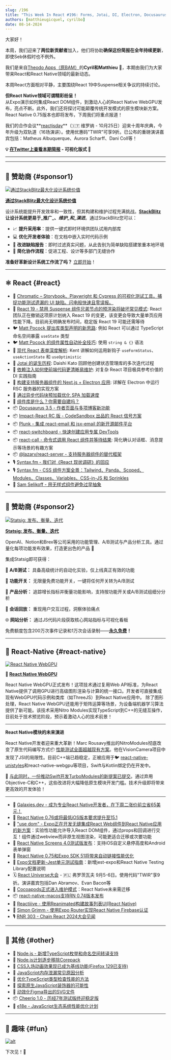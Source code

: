 ```yaml
---
slug: /196
title: "This Week In React #196: Forms, Jotai, DI, Electron, Docusaurus, Signals, Plunk, React-Server, Switchboard, React-Call, RN WebGPU, Nitro Modules, use dom, macOS, Screens, Autolinking, Cocoapods, Corepack, Node.js, TypeScript..."
authors: [matthieugicquel, cyrilbo]
date: 08-14-2024
---
```


大家好！

本周，我们迎来了**两位新贡献者**加入，他们将协助**确保这份简报在全年持续更新**，即使Seb休假时也不例外。

我们是来自[Theodo Apps（原BAM）](https://apps.theodo.com/en?utm_source=thisweekinreact)的**Cyril和Matthieu** 👋，本期由我们为大家带来React和React Native领域的最新动态。

本周React方面相对平静，主要围绕React 19中Suspense相关争议的持续讨论。

**但React Native领域可谓精彩纷呈！**\
从Expo演示如何集成React DOM组件，到激动人心的React Native WebGPU发布，亮点不断。此外，我们还将探讨可能颠覆传统开发模式的原生模块新方案。React Native 0.75版本也即将发布，下周我们将重点报道！

我们的合作会议**[reactjsday](https://2024.reactjsday.it/?utm_source=thisweekinreact)**（🇮🇹 维罗纳 - 10月25日）迎来十周年庆典，今年升级为双轨道（16场演讲）。使用优惠码"TWIR"可享9折。已公布的重磅演讲嘉宾包括：Matheus Albuquerque、Aurora Scharff、Dani Coll等！

<!-- truncate -->

**💡 [在Twitter上查看本期简报](https://slo.im/thread) - 可视化版式 🎨**

---


<Support />

---

## 💸 赞助商 {#sponsor1}

[![通过StackBlitz最大化设计系统价值](/emails/issues/196/StackBlitz.jpg)](https://stackblitz.com/design-systems?utm_source=twir&utm_medium=primary)

**[通过StackBlitz最大化设计系统价值](https://stackblitz.com/design-systems?utm_source=twir&utm_medium=primary)**

设计系统能提升开发效率和一致性，但其构建和维护过程充满挑战。[**StackBlitz**](https://stackblitz.com/) **让设计系统更易于_推广_、_维护_和_演进_**。通过StackBlitz您可以：

- 📈 **提升采用率**：提供一键式即时环境供团队试用内部库
- 💻 **优化开发者体验**：在文档中嵌入实时代码示例
- 🐛 **改进缺陷报告**：即时过滤真实问题，从此告别为简单缺陷搭建笨重本地环境
- 🤝 **简化协作流程**：促进工程、设计等多部门无缝协作

**准备好革新设计系统工作流了吗？** [立即开始](https://stackblitz.com/design-systems)！

---

## ⚛️ React {#react}

- 💸 [Chromatic – Storybook、Playwright 和 Cypress 的可视化测试工具。捕捉功能测试遗漏的 UI 缺陷。闪电般快速且零误报。](https://www.chromatic.com/features/visual-test?utm_source=thisweekinreact&utm_medium=quick_link&utm_campaign=q3_2024)
- 👀 [React 19 - 禁用 Suspense 组件兄弟节点的预渲染将破坏常见模式](https://github.com/facebook/react/issues/29898): React 团队正在撤销这项原计划纳入 React 19 的变更，该变更会导致大量单页应用性能下降。目前尚无明确发布时间，稳定版 React 19 可能还需等待
- 🐦 [Matt Pocock 提出库类型声明的新思路](https://x.com/mattpocockuk/status/1821124980043636841): 例如 React 可以通过 TypeScript 命名空间暴露 `useState` 类型
- 🐦 [Matt Pocock 的组件属性自动补全技巧](https://x.com/mattpocockuk/status/1821926395380986219): 使用 `string & {}` 语法
- 📜 [现代 React 表单深度解析](https://www.epicreact.dev/react-forms): Kent 讲解如何运用新钩子 `useFormStatus`、`useActionState` 和 `useOptimistic`
- 📜 [Jotai 的诞生历程](https://blog.axlight.com/posts/how-jotai-was-born/): Daishi Kato 回顾他创建状态管理库的多次迭代过程
- 📜 [依赖注入如何使前端代码更清晰易维护](https://codedrivendevelopment.com/posts/dependency-injection-in-react): 对复杂 React 项目极具参考价值的 DI 实践指南
- 📜 [构建支持服务器组件的 Next.js + Electron 应用](https://www.saybackend.com/blog/03-electron-nextjs-ssr): 详解在 Electron 中运行 RSC 服务器的实现方案
- 📜 [通过异步代码块预加载优化 SPA 加载速度](https://mmazzarolo.com/blog/2024-08-13-async-chunk-preloading-on-load/)
- 📜 [组件库是什么？你需要自建吗？](https://component-odyssey.com/articles/10-what-is-a-library-should-you-build-your-own)
- 📦 [Docusaurus 3.5 - 作者页面与多项博客新功能](https://docusaurus.io/blog/releases/3.5)
- 📦 [Impact-React RC 版 - CodeSandbox 出品的 React 信号方案](https://impact-react.dev)
- 📦 [Plunk - 集成 react-email 和 jsx-email 的新开源邮件平台](https://www.useplunk.com/)
- 📦 [react-switchboard - 快速创建应用专属 DevTools](https://github.com/coryhouse/react-switchboard)
- 📦 [react-call - 命令式调用 React 组件并等待结果](https://github.com/desko27/react-call): 简化确认对话框、消息提示等场景的有趣方案
- 📦 [@lazarv/react-server - 支持服务器组件的替代框架](https://react-server.dev/)
- 🎙️ [Syntax.fm - 我们对《React 现状调研》的回应](https://syntax.fm/show/805/we-react-to-state-of-react-survey)
- 🎙️ [Syntax.fm - CSS 组件方案全景：Tailwind、Panda、Scoped、Modules、Classes、Variables、CSS-in-JS 和 Sprinkles](https://syntax.fm/show/807/css-components-tailwind-panda-scoped-modules-classes-variables-css-in-js-and-sprinkles)
- 🎥 [Sam Selikoff - 用无样式组件避免过早抽象](https://www.youtube.com/watch?v=9iJK-Vl6PhE)

<SubscribeFormEmbed placement="middle" />

---

## 💸 赞助商 {#sponsor2}

[![Statsig: 发布、衡量、迭代](/emails/issues/196/statsig.jpg)](https://statsig.com/?utm_campaign=this-week-in-react&utm_source=sponsorships&utm_medium=email&utm_content=website)

**[Statsig: 发布、衡量、迭代](https://statsig.com/?utm_campaign=this-week-in-react&utm_source=sponsorships&utm_medium=email&utm_content=website)**

OpenAI、Notion和Brex等公司采用的功能管理、A/B测试与产品分析工具。通过量化每项功能发布效果，打造更出色的产品 🚀

集成Statsig即可获得：

🧪 **A/B测试：** 具备高级统计的自动化实验，仅上线真正有效的功能

🚩 **功能开关：** 无限量免费功能开关，一键将任何开关转为A/B测试

🥇 **产品分析：** 追踪增长指标并衡量功能影响，支持按功能开关或A/B测试组细分分析

🎥 **会话回放：** 重现用户交互过程，洞察体验痛点

🌐 **网站分析：** 通过JS代码片段获取核心网站指标与可视化看板

免费额度包含200万次事件记录和1万次会话录制——[**永久免费**](https://statsig.com/?utm_campaign=this-week-in-react&utm_source=sponsorships&utm_medium=email&utm_content=website)**！**

---

## 📱 React-Native {#react-native}

[![React Native WebGPU](/emails/issues/196/rn-webgpu.jpg)](https://www.youtube.com/watch?v=i-DGY98cTjk)

**🎥 [React Native WebGPU](https://www.youtube.com/watch?v=i-DGY98cTjk)**

React Native WebGPU正式发布！这项技术通过复用Web API标准，为React Native提供了调用GPU进行高级图形渲染与计算的统一接口。开发者可直接集成现有WebGPU代码示例和类库（如ThreeJS）到React Native应用中。
除了图形处理，React Native WebGPU还能用于矩阵运算等场景，为设备端机器学习算法提供了新可能。该技术采用Nitro Modules实现TypeScript到C++的无缝互操作，目前处于技术预览阶段，预示着激动人心的技术前景！

---

**React Native模块的未来演进**

React Native开发者迎来重大革新！Marc Rousavy推出的NitroModules彻底改变了原生代码编写方式📦 [性能测试全面超越现有方案](https://github.com/mrousavy/NitroBenchmarks)。他在VisionCamera项目中发现了JSI的局限性。目前C++端已趋稳定，正被应用于🐦 [react-native-unistyles](https://x.com/jpudysz/status/1822541758137303233)和react-native-webgpu等项目，Swift与Kotlin绑定仍在开发中。

👀 [与此同时，一份推动Swift开发TurboModules的新提案已提交](https://github.com/okwasniewski/discussions-and-proposals/blob/22edd2c7853aaf2ee654b57f4521e43d668103fb/proposals/0000-swift-turbo-modules.md)。通过弃用Objective-C和C++，这些改进将大幅降低原生模块开发门槛。技术升级即将带来更高效的开发体验！

---

- 💸 [Galaxies.dev - 成为专业React Native开发者，在下周二涨价前立省65美元！](https://galaxies.dev/subscription?utm_campaign=announcement&utm_medium=price-updates&utm_source=thisweekinreact.com)
- 👀 [React Native 0.76或将最低iOS版本要求提升至15.1](https://github.com/react-native-community/discussions-and-proposals/discussions/812)
- 👀 ["use dom" - Expo正在开发无缝集成React Web组件到React Native应用的新方案](https://docs.expo.dev/guides/dom-components/)：实验性功能允许导入React DOM组件，通过props和回调进行交互！组件通过webview而非原生视图渲染，可能更适合迁移或次要功能
- 👀 [React Native Screens 4.0测试版发布](https://github.com/software-mansion/react-native-screens/releases/tag/4.0.0-beta.0)：支持iOS自定义悬停高度和Android表单弹窗
- 👀 [React Native 0.75和Expo SDK 51将带来自动链接性能优化](https://github.com/react-native-community/discussions-and-proposals/discussions/814)
- 📖 [Expo文档更新-Jest单元测试指南](https://docs.expo.dev/develop/unit-testing/)：新增jest-expo和React Native Testing Library配置说明
- 🗓️ [React Universe大会](https://www.reactuniverseconf.com/?utm_source=thisweekinreact) - 🇵🇱 弗罗茨瓦夫 9月5-6日。使用代码"TWIR"享9折。演讲嘉宾包括Dan Abramov、Evan Bacon等
- 📜 [Cocoapods正式进入维护模式](https://blog.cocoapods.org/CocoaPods-Support-Plans/)：React Native未来需迁移
- 📦 [react-native-macos支持RN 0.74版本发布](https://github.com/microsoft/react-native-macos/releases/tag/v0.74.1)
- 🎥 [Reactiiive - 使用Reanimated构建故事列表UI(React Native)](https://www.youtube.com/watch?v=NNRym_f8JsA)
- 🎥 [Simon Grimm - 使用Expo Router实现React Native Firebase认证](https://www.youtube.com/watch?v=BsOik6ycGqk)
- 🎙️ [RNR 303 - Chain React 2024大会见闻](https://www.reactnativeradio.com/episodes/rnr-303-stories-from-chain-react-2024)

---

## 🔀 其他 {#other}

- 👀 [Node.js - 新增TypeScript枚举和命名空间转译支持](https://github.com/nodejs/node/pull/54283)
- 📜 [Node.js计划逐步移除Corepack](https://socket.dev/blog/node-js-takes-steps-towards-removing-corepack?utm_medium=feed)
- 📜 [CSS入场动画效果现已成为基线功能(Firefox 129已支持)](https://web.dev/blog/baseline-entry-animations?hl=en)
- 📜 [JavaScript内存泄漏常见原因分析](https://www.trevorlasn.com/blog/common-causes-of-memory-leaks-in-javascript/)
- 📜 [优化TypeScript类型检查性能的方法](https://www.edgedb.com/blog/an-approach-to-optimizing-typescript-type-checking-performance#how-do-we-quantify-the-type-checker-s-workload)
- 📜 [探索原生JavaScript装饰器的可能性](https://frontendmasters.com/blog/exploring-the-possibilities-of-native-javascript-decorators/?ref=cms.macarthur.me)
- 📜 [动效化Figma导出的SVG文件](https://courses.nan.fyi/blog/svg/animating-figma-exports)
- 📦 [Cheerio 1.0 - 历经7年测试版终迎稳定版](https://cheerio.js.org/blog/cheerio-1.0)
- 🔗 [e18e - JavaScript生态系统性能优化计划](https://e18e.dev/)

---

## 🤭 趣味 {#fun}

[![alt](/emails/issues/196/meme.jpg)](https://x.com/DavidKPiano/status/1822633099433316504)

下次见！👋